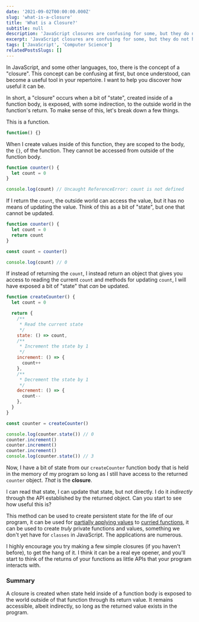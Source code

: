 ```yaml
---
date: '2021-09-02T00:00:00.000Z'
slug: 'what-is-a-closure'
title: 'What is a Closure?'
subtitle: null
description: 'JavaScript closures are confusing for some, but they do not have to be. Learn what a closure is and why they are a powerful tool to have in your programming repertoire.'
excerpt: 'JavaScript closures are confusing for some, but they do not have to be. Learn what a closure is and why they are a powerful tool to have in your programming repertoire.'
tags: ['JavaScript', 'Computer Science']
relatedPostsSlugs: []
---
```


In JavaScript, and some other languages, too, there is the concept of a "closure". This concept can be confusing at first, but once understood, can become a useful tool in your repertoire. I want to help you discover how useful it can be.

In short, a "closure" occurs when a bit of "state", created inside of a function body, is exposed, with some indirection, to the outside world in the function's return. To make sense of this, let's break down a few things.

This is a function.

```javascript
function() {}
```

When I create values inside of this function, they are scoped to the body, the `{}`, of the function. They cannot be accessed from outside of the function body.

```javascript
function counter() {
  let count = 0
}

console.log(count) // Uncaught ReferenceError: count is not defined
```

If I return the `count`, the outside world can access the value, but it has no means of updating the value. Think of this as a bit of "state", but one that cannot be updated.

```javascript
function counter() {
  let count = 0
  return count
}

const count = counter()

console.log(count) // 0
```

If instead of returning the `count`, I instead return an object that gives you access to reading the current `count` and methods for updating `count`, I will have exposed a bit of "state" that _can_ be updated.

```javascript
function createCounter() {
  let count = 0

  return {
    /**
     * Read the current state
     */
    state: () => count,
    /**
     * Increment the state by 1
     */
    increment: () => {
      count++
    },
    /**
     * Decrement the state by 1
     */
    decrement: () => {
      count--
    },
  }
}

const counter = createCounter()

console.log(counter.state()) // 0
counter.increment()
counter.increment()
counter.increment()
console.log(counter.state()) // 3
```

Now, I have a bit of state from our `createCounter` function body that is held in the memory of my program so long as I still have access to the returned `counter` object. _That_ is the **closure**.

I can read that state, I can update that state, but not directly. I do it _indirectly_ through the API established by the returned object. <Marker content="The <code>createCounter</code> function is actually a <strong>factory function</strong>, which I hope to write about next." /> Can you start to see how useful this is?

This method can be used to create persistent state for the life of our program, it can be used for [partially applying values](/just-enough-fp-partial-application) to [curried functions](/just-enough-fp-currying), it can be used to create _truly_ private functions and values, something we don't yet have for `classes` in JavaScript. The applications are numerous.

I highly encourage you try making a few simple closures (if you haven't before), to get the hang of it. I think it can be a real eye opener, and you'll start to think of the returns of your functions as little APIs that your program interacts with.

### Summary

A closure is created when state held inside of a function body is exposed to the world outside of that function through its return value. It remains accessible, albeit indirectly, so long as the returned value exists in the program.
